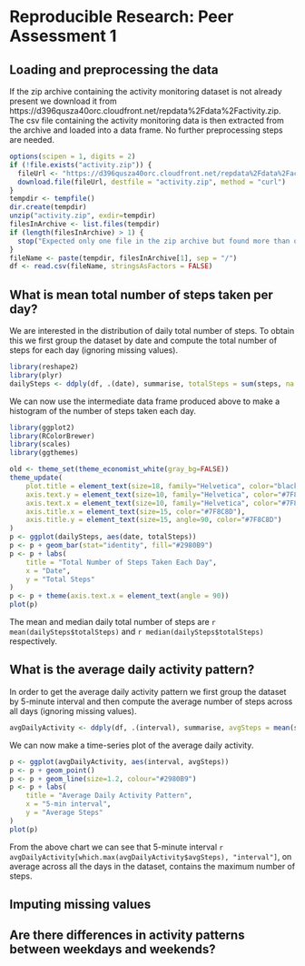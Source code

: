 # Reproducible Research: Peer Assessment 1


## Loading and preprocessing the data

If the zip archive containing the activity monitoring dataset is not already present we download it from https://d396qusza40orc.cloudfront.net/repdata%2Fdata%2Factivity.zip. The csv file containing the activity monitoring data is then extracted from the archive and loaded into a data frame. No further preprocessing steps are needed.
```r
options(scipen = 1, digits = 2)
if (!file.exists("activity.zip")) {
  fileUrl <- "https://d396qusza40orc.cloudfront.net/repdata%2Fdata%2Factivity.zip"
  download.file(fileUrl, destfile = "activity.zip", method = "curl")
}
tempdir <- tempfile()
dir.create(tempdir)
unzip("activity.zip", exdir=tempdir)
filesInArchive <- list.files(tempdir)
if (length(filesInArchive) > 1) {
  stop("Expected only one file in the zip archive but found more than one!")
}
fileName <- paste(tempdir, filesInArchive[1], sep = "/")
df <- read.csv(fileName, stringsAsFactors = FALSE)
```



## What is mean total number of steps taken per day?

We are interested in the distribution of daily total number of steps. To obtain this we first group the dataset by date and compute the total number of steps for each day (ignoring missing values). 
```r
library(reshape2)
library(plyr)
dailySteps <- ddply(df, .(date), summarise, totalSteps = sum(steps, na.rm = TRUE))
```
We can now use the intermediate data frame produced above to make a histogram of the number of steps taken each day.
```r
library(ggplot2)
library(RColorBrewer)
library(scales)
library(ggthemes)

old <- theme_set(theme_economist_white(gray_bg=FALSE))
theme_update(
    plot.title = element_text(size=18, family="Helvetica", color="black", hjust=0),
    axis.text.y = element_text(size=10, family="Helvetica", color="#7F8C8D"),
    axis.text.x = element_text(size=10, family="Helvetica", color="#7F8C8D"),
    axis.title.x = element_text(size=15, color="#7F8C8D"),
    axis.title.y = element_text(size=15, angle=90, color="#7F8C8D")
)
p <- ggplot(dailySteps, aes(date, totalSteps))
p <- p + geom_bar(stat="identity", fill="#2980B9")
p <- p + labs(
    title = "Total Number of Steps Taken Each Day",
    x = "Date",
    y = "Total Steps"
)
p <- p + theme(axis.text.x = element_text(angle = 90))
plot(p)
```

The mean and median daily total number of steps are `r mean(dailySteps$totalSteps)` and `r median(dailySteps$totalSteps)` respectively.



## What is the average daily activity pattern?

In order to get the average daily activity pattern we first group the dataset by 5-minute interval and then compute the average number of steps across all days (ignoring missing values). 
```r
avgDailyActivity <- ddply(df, .(interval), summarise, avgSteps = mean(steps, na.rm = TRUE))
```
We can now make a time-series plot of the average daily activity.
```r
p <- ggplot(avgDailyActivity, aes(interval, avgSteps))
p <- p + geom_point()
p <- p + geom_line(size=1.2, colour="#2980B9")
p <- p + labs(
    title = "Average Daily Activity Pattern",
    x = "5-min interval",
    y = "Average Steps"
)
plot(p)
```

From the above chart we can see that 5-minute interval `r avgDailyActivity[which.max(avgDailyActivity$avgSteps), "interval"]`, on average across all the days in the dataset, contains the maximum number of steps.

## Imputing missing values



## Are there differences in activity patterns between weekdays and weekends?
